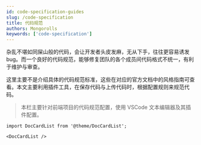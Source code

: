 ```yaml
---
id: code-specification-guides
slug: /code-specification
title: 代码规范
authors: Mongorolls
keywords: ['code-specification']
---
```


杂乱不堪如同屎山般的代码，会让开发者头皮发麻，无从下手，往往更容易诱发 bug。而一个良好的代码规范，能够修复团队的各个成员间代码格式不统一，有利于维护与审查。

这里主要不是介绍具体的代码规范标准，这些在对应的官方文档中的风格指南可查看。本文主要利用插件工具，在保存代码与上传代码时，根据配置规则来规范代码。

> 本栏主要针对前端项目的代码规范配置，使用 VSCode 文本编辑器及其插件配置。

```mdx-code-block
import DocCardList from '@theme/DocCardList';

<DocCardList />
```
